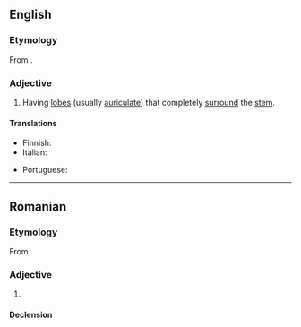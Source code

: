 ==English==

===Etymology===
From {{der|en|NL.|amplexicaulis}}.

===Adjective===
{{en-adj|-}}

# {{lb|en|botany|of leaves}} Having [[lobe]]s (usually [[auriculate]]) that completely [[surround]] the [[stem]].

====Translations====
{{trans-top|having lobes that completely surround the stem}}
* Finnish: {{t+|fi|sepivä}}
* Italian: {{t|it|amplessicaule}}
{{trans-mid}}
* Portuguese: {{t|pt|amplexicaule}}
{{trans-bottom}}

----

==Romanian==

===Etymology===
From {{bor|ro|fr|amplexicaule}}.

===Adjective===
{{ro-adj}}

# {{l|en|amplexicaul}}

====Declension====
{{ro-decl-adj}}